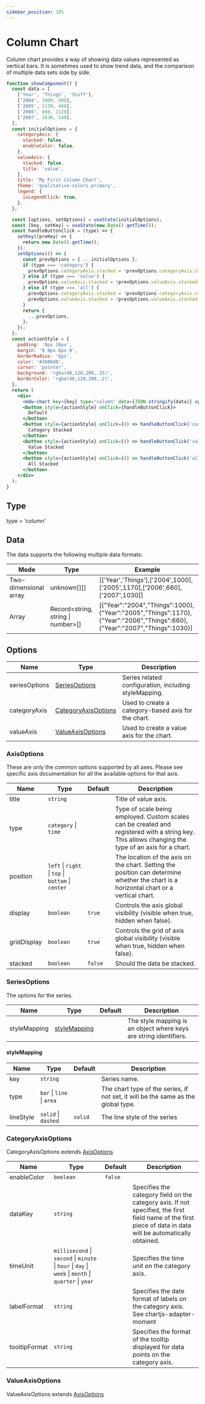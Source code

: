 ```yaml
---
sidebar_position: 105
---
```


# Column Chart

Column chart provides a way of showing data values represented as vertical bars. It is sometimes used to show trend data, and the comparison of multiple data sets side by side.

```jsx live
function showComponent() {
  const data = [
    ['Year', 'Things', 'Stuff'],
    ['2004', 1000, 400],
    ['2005', 1170, 460],
    ['2006', 660, 1120],
    ['2007', 1030, 540],
  ];
  const initialOptions = {
    categoryAxis: {
      stacked: false,
      enableColor: false,
    },
    valueAxis: {
      stacked: false,
      title: 'value',
    },
    title: 'My First Column Chart',
    theme: 'qualitative-colors-primary',
    legend: {
      isLegendClick: true,
    },
  };

  const [options, setOptions] = useState(initialOptions);
  const [key, setKey] = useState(new Date().getTime());
  const handleButtonClick = (type) => {
    setKey((preKey) => {
      return new Date().getTime();
    });
    setOptions(() => {
      const prevOptions = { ...initialOptions };
      if (type === 'category') {
        prevOptions.categoryAxis.stacked = !prevOptions.categoryAxis.stacked;
      } else if (type === 'value') {
        prevOptions.valueAxis.stacked = !prevOptions.valueAxis.stacked;
      } else if (type === 'all') {
        prevOptions.categoryAxis.stacked = !prevOptions.categoryAxis.stacked;
        prevOptions.valueAxis.stacked = !prevOptions.valueAxis.stacked;
      }
      return {
        ...prevOptions,
      };
    });
  };
  const actionStyle = {
    padding: '8px 16px',
    margin: '0 8px 8px 0',
    borderRadius: '6px',
    color: '#3080d0',
    cursor: 'pointer',
    background: 'rgba(48,128,208,.15)',
    borderColor: 'rgba(48,128,208,.2)',
  };
  return (
    <div>
      <mdw-chart key={key} type="column" data={JSON.stringify(data)} options={JSON.stringify(options)}></mdw-chart>
      <button style={actionStyle} onClick={handleButtonClick}>
        Default
      </button>
      <button style={actionStyle} onClick={() => handleButtonClick('category')}>
        Category Stacked
      </button>
      <button style={actionStyle} onClick={() => handleButtonClick('value')}>
        Value Stacked
      </button>
      <button style={actionStyle} onClick={() => handleButtonClick('all')}>
        All Stacked
      </button>
    </div>
  );
}
```

## Type

type = 'column'

## Data

The data supports the following multiple data formats:

| Mode                  | Type                               | Example                                                                                                                  |
| --------------------- | ---------------------------------- | ------------------------------------------------------------------------------------------------------------------------ |
| Two-dimensional array | unknown[][]                        | [['Year','Things'],['2004',1000],['2005',1170],['2006',660],['2007',1030]]                                               |
| Array                 | Record<string, string \| number>[] | [{"Year":"2004","Things":1000},{"Year":"2005","Things":1170},{"Year":"2006","Things":660},{"Year":"2007","Things":1030}] |

## Options

| Name          | Type                                        | Description                                           |
| ------------- | ------------------------------------------- | ----------------------------------------------------- |
| seriesOptions | [SeriesOptions](#seriesoptions)             | Series related configuration, including styleMapping. |
| categoryAxis  | [CategoryAxisOptions](#categoryaxisoptions) | Used to create a category-based axis for the chart.   |
| valueAxis     | [ValueAxisOptions](#valueaxisoptions)       | Used to create a value axis for the chart.            |

### AxisOptions

These are only the common options supported by all axes. Please see specific axis documentation for all the available options for that axis.

| Name        | Type                                               | Default | Description                                                                                                                                        |
| ----------- | -------------------------------------------------- | ------- | -------------------------------------------------------------------------------------------------------------------------------------------------- |
| title       | `string`                                           |         | Title of value axis.                                                                                                                               |
| type        | `category` \| `time`                               |         | Type of scale being employed. Custom scales can be created and registered with a string key. This allows changing the type of an axis for a chart. |
| position    | `left` \| `right` \| `top` \| `bottom` \| `center` |         | The location of the axis on the chart. Setting the position can determine whether the chart is a horizontal chart or a vertical chart.             |
| display     | `boolean`                                          | `true`  | Controls the axis global visibility (visible when true, hidden when false).                                                                        |
| gridDisplay | `boolean`                                          | `true`  | Controls the grid of axis global visibility (visible when true, hidden when false).                                                                |
| stacked     | `boolean`                                          | `false` | Should the data be stacked.                                                                                                                        |

### SeriesOptions

The options for the series.

| Name         | Type                          | Default | Description                                                       |
| ------------ | ----------------------------- | ------- | ----------------------------------------------------------------- |
| styleMapping | [styleMapping](#stylemapping) |         | The style mapping is an object where keys are string identifiers. |

#### styleMapping

| Name      | Type                      | Default | Description                                                                       |
| --------- | ------------------------- | ------- | --------------------------------------------------------------------------------- |
| key       | `string`                  |         | Series name.                                                                      |
| type      | `bar` \| `line` \| `area` |         | The chart type of the series, if not set, it will be the same as the global type. |
| lineStyle | `solid` \| `dashed`       | `solid` | The line style of the series                                                      |

### CategoryAxisOptions

CategoryAxisOptions extends [AxisOptions](#axisoptions)

| Name          | Type                                                                                                 | Default | Description                                                                                                                                                  |
| ------------- | ---------------------------------------------------------------------------------------------------- | ------- | ------------------------------------------------------------------------------------------------------------------------------------------------------------ |
| enableColor   | `boolean`                                                                                            | `false` |                                                                                                                                                              |
| dataKey       | `string`                                                                                             |         | Specifies the category field on the category axis. If not specified, the first field name of the first piece of data in data will be automatically obtained. |
| timeUnit      | `millisecond` \| `second` \| `minute` \| `hour` \| `day` \| `week` \| `month` \| `quarter` \| `year` |         | Specifies the time unit on the category axis.                                                                                                                |
| labelFormat   | `string`                                                                                             |         | Specifies the date format of labels on the category axis. See chartjs-adapter-moment                                                                         |
| tooltipFormat | `string`                                                                                             |         | Specifies the format of the tooltip displayed for data points on the category axis.                                                                          |

### ValueAxisOptions

ValueAxisOptions extends [AxisOptions](#axisoptions)
